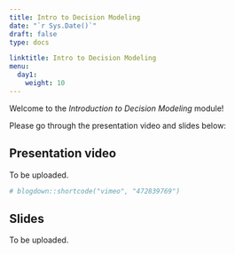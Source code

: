 ---
title: Intro to Decision Modeling
date: "`r Sys.Date()`"
draft: false
type: docs

linktitle: Intro to Decision Modeling 
menu:
  day1:
    weight: 10
---

Welcome to the *Introduction to Decision Modeling* module!

Please go through the presentation video and slides below:

## Presentation video

To be uploaded.

```{r, echo=F}
# blogdown::shortcode("vimeo", "472839769")
```

## Slides

To be uploaded.

<!-- [Download slides](../../../Course_Modularization/Intro, general, packages/IntrotoDecModelR_Janssen.pptx) -->

